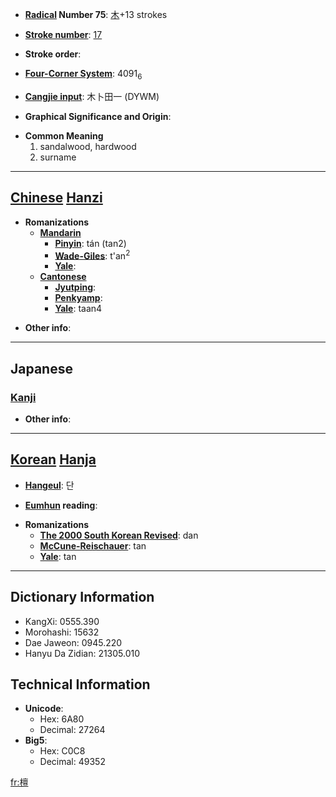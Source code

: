 * '''[[Wiktionary:Chinese radical index| Radical]] Number 75''': [[Wiktionary:Chinese radical index 木|木]]+13 strokes

* '''[[Wiktionary:Chinese total strokes index|Stroke number]]''': [[Wiktionary:Chinese total strokes index 17|17]]

* '''Stroke order''': 

* '''[[Wiktionary:Chinese four corner index|Four-Corner System]]''': 4091<sub>6</sub>

* '''[[Wiktionary:Chinese Cangjie index|Cangjie input]]''': 木卜田一 (DYWM)

* '''Graphical Significance and Origin''': 

* '''Common Meaning'''
*#sandalwood, hardwood
*# surname


----

== [[Chinese]] [[Hanzi]] ==

* '''Romanizations'''
** '''[[Mandarin]]'''
*** '''[[Pinyin]]''': tán (tan2)
*** '''[[Wade-Giles]]''': t'an<sup>2</sup>
*** '''[[Yale]]''': 
** '''[[Cantonese]]'''
*** '''[[Jyutping]]''':
*** '''[[Penkyamp]]''': 
*** '''[[Yale]]''': taan4

* '''Other info''': 

----

==Japanese==
===[[Kanji]]===
{{kanji|on readings=[[たん]] (tan), [[だん]] (dan)
|kun readings=[[まゆみ]] (mayumi)
}}

* '''Other info''':  

----

== [[Korean]] [[Hanja]] ==

* '''[[Hangeul]]''': 단

* '''[[Eumhun]] reading''': 

* '''Romanizations'''
** '''[[The 2000 South Korean Revised Romanization|The 2000 South Korean Revised]]''': dan
** '''[[McCune-Reischauer]]''': tan
** '''[[Yale]]''': tan

----

== Dictionary Information ==

* KangXi: 0555.390
* Morohashi: 15632
* Dae Jaweon: 0945.220
* Hanyu Da Zidian: 21305.010

== Technical Information ==

* '''Unicode''':
** Hex: 6A80
** Decimal: 27264
* '''Big5''':
** Hex: C0C8
** Decimal: 49352

[[fr:檀]]